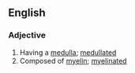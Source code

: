 ==English==

===Adjective===
{{en-adj|-}}

# Having a [[medulla]]; [[medullated]]
# Composed of [[myelin]]; [[myelinated]]
